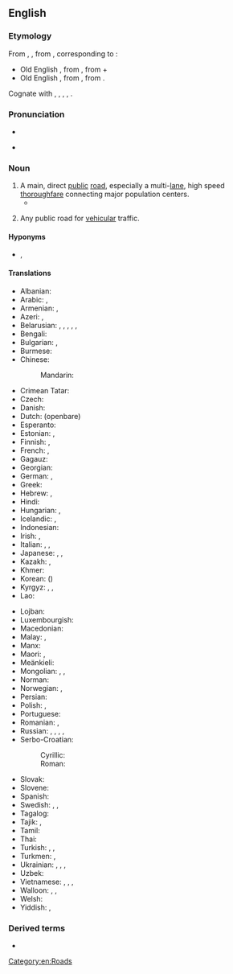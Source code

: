 ==English==
{{wikipedia|lang=en}}

===Etymology===
From {{etyl|enm|en}} {{m|enm|heiȝwai}}, {{m|enm|heiȝwei}}, from {{etyl|ang|en}} {{m|ang|hēahweġ||main road, highway}}, corresponding to {{compound|high|way|lang=en}}:
* Old English {{m|ang|hēah||of great height, tall}}, from {{etyl|gem-pro|en}} {{m|gem-pro|*hauhaz}}, from {{etyl|ine-pro|en}} {{m|ine-pro|*kowkos||hill}} +
* Old English {{m|ang|weġ||road, path}}, from {{etyl|gem-pro|en}} {{m|gem-pro|*wegaz}}, from {{etyl|ine-pro|en}} {{m|ine-pro|*weǵʰ-||to move}}.
Cognate with {{cog|sco|heaway}}, {{m|sco|heway}}, {{m|sco|hieway}}, {{m|sco|hichway}}, {{m|sco|heichway||highway}}.

===Pronunciation===
* {{IPA|/ˈhaɪweɪ/|lang=en}}
* {{audio|en-us-highway.ogg|Audio (US)|lang=en}}
*: {{rhymes|aɪweɪ|lang=en}}

===Noun===
{{en-noun}}

# A main, direct [[public]] [[road]], especially a multi-[[lane]], high speed [[thoroughfare]] connecting major population centers.
#* {{quote-book|year=1963|author={{w|Margery Allingham}}|title={{w|The China Governess}}
|chapter=7|url=http://openlibrary.org/works/OL2004261W
|passage=The '''highway''' to the East Coast which ran through the borough of Ebbfield had always been a main road and even now, despite the vast garages, the pylons and the gaily painted factory glasshouses which had sprung up beside it, there still remained an occasional trace of past cultures.}}
# {{lb|en|rail}} Any public road for [[vehicular]] traffic.

====Hyponyms====
* {{sense|main public road}} {{l|en|expressway}}, {{l|en|motorway}}

====Translations====
{{trans-top|main public road}}
* Albanian: {{t|sq|autostradë|f}}
* Arabic: {{t|ar|طَرِيق|m}}, {{t|ar|طَرِيق عَامّ|m}}
* Armenian: {{t|hy|խճուղի|sc=Armn}}, {{t+|hy|մայրուղի|sc=Armn}}
* Azeri: {{t|az|şose}}, {{t|az|magistral}}
* Belarusian: {{t|be|шаса́|f|sc=Cyrl}}, {{t|be|шаша́|f|sc=Cyrl}}, {{t|be|саша́|f|sc=Cyrl}}, {{t|be|шо́са|f|sc=Cyrl}}, {{t|be|магістра́ль|f|sc=Cyrl}}, {{t|be|аўтамагістра́ль|f|sc=Cyrl}}
* Bengali: {{t|bn|রাজপথ|tr=rajpôth|sc=Beng}}
* Bulgarian: {{t|bg|автомагистра́ла|f}}, {{t|bg|автостра́да|f}}
* Burmese: {{t|my|လမ်းမကြီး|sc=Mymr}}
* Chinese:
*: Mandarin: {{t+|cmn|公路|tr=gōnglù|sc=Hani}}
* Crimean Tatar: {{t|crh|taş yol}}
* Czech: {{t+|cs|dálnice}}
* Danish: {{t+|da|motorvej}}
* Dutch: (openbare) {{t+|nl|weg|m}}
* Esperanto: {{t|eo|ŝoseo}}
* Estonian: {{t|et|maantee}}, {{t|et|kiirtee}}
* Finnish: {{t|fi|päätie}}, {{t+|fi|valtatie}}
* French: {{t|fr|grande route|f}}, {{t+|fr|chaussée|f}}
* Gagauz: {{t|gag|şösä}}
* Georgian: {{t|ka|გზატკეცილი|sc=Geor}}
* German: {{t+|de|Hauptstraße|f}}, {{t+|de|Chaussee|f}}
* Greek: {{t+|el|αυτοκινητόδρομος|m}}
* Hebrew: {{t+|he|כְּבִיש מַהִיר|tr=kvish mahir|sc=Hebr}}, {{t+|he|אוֹטוֹסְטְרָדָה|f|tr=otostrada|sc=Hebr}}
* Hindi: {{t+|hi|राजमार्ग|sc=Deva}}
* Hungarian: {{t+|hu|autópálya}}, {{t+|hu|országút}}
* Icelandic: {{t+|is|hraðbraut|f}}, {{t|is|þjóðvegur|m}}
* Indonesian: {{t+|id|jalan raya}}
* Irish: {{t|ga|mórbhealach|m}}, {{t|ga|mórbhóthar|m}}
* Italian: {{t|it|strada maestra|f}}, {{t|it|via maestra|f}}, {{t+|it|autostrada|f}}
* Japanese: {{t+|ja|公道|tr=こうどう, kōdō}}, {{t+|ja|街道|tr=かいどう, kaidō}}, {{t+|ja|公路|tr=こうろ, kōro}}
* Kazakh: {{t|kk|тас жол|sc=Cyrl}}, {{t|kk|шоссе|sc=Cyrl}}
* Khmer: {{t|km|ផ្លូវធំ|sc=Khmr|tr=pləv tʰom}}
* Korean: {{t+|ko|공로|sc=Kore}} ({{t+|ko|公路|sc=Kore}})
* Kyrgyz: {{t+|ky|шоссе|sc=Cyrl}}, {{t|ky|даңгыр жол|sc=Cyrl}}, {{t|ky|магистраль|sc=Cyrl}}
* Lao: {{t|lo|ທາງຫຼວງ|sc=Laoo}}
{{trans-mid}}
* Lojban: {{t|jbo|dargu}}
* Luxembourgish: {{t|lb|Schnellstrossen}}
* Macedonian: {{t|mk|автопат|m|sc=Cyrl}}
* Malay: {{t|ms|jalan raya}}, {{t|ms|lebuh raya}}
* Manx: {{t|gv|ard-raad|m}}
* Maori: {{t|mi|huanui}}, {{t|mi|huarahi}}
* Meänkieli: {{t|fit|tolppatie}}
* Mongolian: {{t|mn|гол зам|sc=Cyrl}}, {{t|mn|төв зам|sc=Cyrl}}, {{t|mn|авто зам|sc=Cyrl}}
* Norman: {{t|nrf|grand'c'mîn|m}}
* Norwegian: {{t+|no|motorvei}}, {{t|no|motorveg}}
* Persian: {{t+|fa|بزرگراه|tr=bozorgrâh}}
* Polish: {{t+|pl|autostrada|f}}, {{t+|pl|szosa|f}}
* Portuguese: {{t+|pt|rodovia|f}}
* Romanian: {{t+|ro|autostradă|f}}, {{t+|ro|șosea}}
* Russian: {{t+|ru|шоссе́|n|tr=šossɛ́}}, {{t+|ru|магистра́ль|f}}, {{t+|ru|автостра́да|f}}, {{t+|ru|автомагистра́ль|f}}, {{t+|ru|автодоро́га|f|sc=Cyrl}}
* Serbo-Croatian:
*: Cyrillic: {{t|sh|аутопут|m}}
*: Roman: {{t+|sh|autoput|m}}
* Slovak: {{t|sk|diaľnica|f}}
* Slovene: {{t|sl|avtocesta|f}}
* Spanish: {{t+|es|carretera|f}}
* Swedish: {{t+|sv|motorväg|c}}, {{t+|sv|landsväg|c}}, {{t+|sv|väg|c}}
* Tagalog: {{t|tl|lansangan}}
* Tajik: {{t|tg|шоссе|sc=Cyrl}}, {{t|tg|шоҳроҳ|sc=Cyrl}}
* Tamil: {{t-needed|ta}}
* Thai: {{t|th|ทางหลวง|tr=taang-lŭang|sc=Thai}}
* Turkish: {{t+|tr|otoyol}}, {{t+|tr|otoban}}, {{t|tr|anayol}}
* Turkmen: {{t|tk|şosse}}, {{t|tk|magistral}}
* Ukrainian: {{t|uk|шосе́|n|sc=Cyrl}}, {{t|uk|магістра́ль|f|sc=Cyrl}}, {{t+|uk|автошля́х|m|sc=Cyrl}}, {{t+|uk|автомагістра́ль|f|sc=Cyrl}}
* Uzbek: {{t+|uz|shosse}}
* Vietnamese: {{t+|vi|xa lộ}}, {{t|vi|đường ô tô}}, {{t|vi|đường quốc lộ|sc=Cyrl}}, {{t+|vi|quốc lộ|sc=Cyrl}}
* Walloon: {{t|wa|grand-rote|f}}, {{t+|wa|cwate-bindes|f}}, {{t+|wa|mwaisse voye|f}}
* Welsh: {{t|cy|priffordd|f}}
* Yiddish: {{t|yi|שטראָז|sc=Hebr}}, {{t|yi|שאָסיי|sc=Hebr}}
{{trans-bottom}}

===Derived terms===
* {{l|en|hwy.}}

[[Category:en:Roads]]